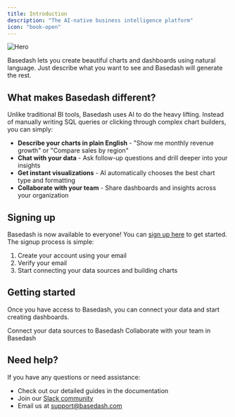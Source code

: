 ```yaml
---
title: Introduction
description: "The AI-native business intelligence platform"
icon: "book-open"
---
```


<img
  className="block"
  src="/images/hero.png"
  alt="Hero"
/>

Basedash lets you create beautiful charts and dashboards using natural language. Just describe what you want to see and Basedash will generate the rest.

## What makes Basedash different?

Unlike traditional BI tools, Basedash uses AI to do the heavy lifting. Instead of manually writing SQL queries or clicking through complex chart builders, you can simply:

- **Describe your charts in plain English** - "Show me monthly revenue growth" or "Compare sales by region"
- **Chat with your data** - Ask follow-up questions and drill deeper into your insights
- **Get instant visualizations** - AI automatically chooses the best chart type and formatting
- **Collaborate with your team** - Share dashboards and insights across your organization

## Signing up

Basedash is now available to everyone! You can [sign up here](https://charts.basedash.com/signup) to get started. The signup process is simple:

1. Create your account using your email
2. Verify your email
3. Start connecting your data sources and building charts

## Getting started

Once you have access to Basedash, you can connect your data and start creating dashboards.

<CardGroup cols={2}>
  <Card
    title="Connect your data"
    icon="database"
    href="/getting-started/connect-data"
  >
    Connect your data sources to Basedash
  </Card>
  <Card
    title="Invite your team"
    icon="users"
    href="/getting-started/invite-team"
  >
    Collaborate with your team in Basedash
  </Card>
</CardGroup>

## Need help?

If you have any questions or need assistance:
- Check out our detailed guides in the documentation
- Join our [Slack community](https://join.slack.com/t/basedash-community/shared_invite/zt-2yp3j2f8n-0JAyR_wCH8fhY6r2AVqA_w)
- Email us at support@basedash.com
